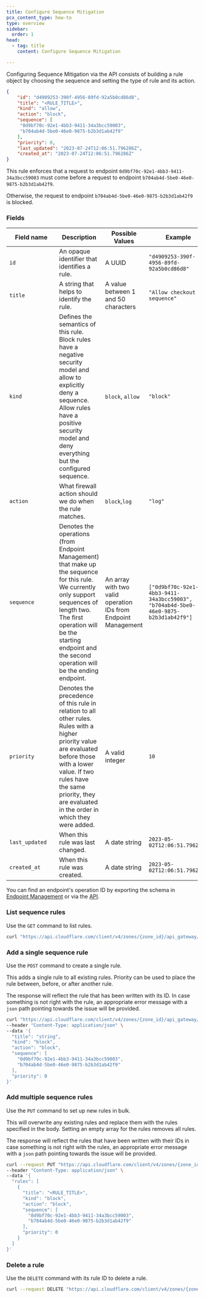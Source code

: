 ```yaml
---
title: Configure Sequence Mitigation
pcx_content_type: how-to
type: overview
sidebar:
  order: 1
head:
  - tag: title
    content: Configure Sequence Mitigation

---
```


Configuring Sequence Mitigation via the API consists of building a rule object by choosing the sequence and setting the type of rule and its action.

```json title="Example of a rule object"
{
    "id": "d4909253-390f-4956-89fd-92a5b0cd86d8",
    "title": "<RULE_TITLE>",
    "kind": "allow",
    "action": "block",
    "sequence": [
     "0d9bf70c-92e1-4bb3-9411-34a3bcc59003",
     "b704ab4d-5be0-46e0-9875-b2b3d1ab42f9"
    ],
    "priority": 0,
    "last_updated": "2023-07-24T12:06:51.796286Z",
    "created_at": "2023-07-24T12:06:51.796286Z"
}
```

This rule enforces that a request to endpoint `0d9bf70c-92e1-4bb3-9411-34a3bcc59003` must come before a request to endpoint `b704ab4d-5be0-46e0-9875-b2b3d1ab42f9`.

Otherwise, the request to endpoint `b704ab4d-5be0-46e0-9875-b2b3d1ab42f9` is blocked.

### Fields

| <div style="width:115px">Field name</div> | Description                                                                                                                                                                                                                                           | Possible Values                                                | Example                                                                            |
| ----------------------------------------- | ----------------------------------------------------------------------------------------------------------------------------------------------------------------------------------------------------------------------------------------------------- | -------------------------------------------------------------- | ---------------------------------------------------------------------------------- |
| `id`                                      | An opaque identifier that identifies a rule.                                                                                                                                                                                                          | A UUID                                                         | `"d4909253-390f-4956-89fd-92a5b0cd86d8"`                                           |
| `title`                                   | A string that helps to identify the rule.                                                                                                                                                                                                             | A value between 1 and 50 characters                            | `"Allow checkout sequence"`                                                        |
| `kind`                                    | Defines the semantics of this rule. Block rules have a negative security model and allow to explicitly deny a sequence. Allow rules have a positive security model and deny everything but the configured sequence.                                   | `block`, `allow`                                               | `"block"`                                                                          |
| `action`                                  | What firewall action should we do when the rule matches.                                                                                                                                                                                              | `block`,`log`                                                  | `"log"`                                                                            |
| `sequence`                                | Denotes the operations (from Endpoint Management) that make up the sequence for this rule. We currently only support sequences of length two. The first operation will be the starting endpoint and the second operation will be the ending endpoint. | An array with two valid operation IDs from Endpoint Management | `["0d9bf70c-92e1-4bb3-9411-34a3bcc59003", "b704ab4d-5be0-46e0-9875-b2b3d1ab42f9"]` |
| `priority`                                | Denotes the precedence of this rule in relation to all other rules. Rules with a higher priority value are evaluated before those with a lower value. If two rules have the same priority, they are evaluated in the order in which they were added.  | A valid integer                                                | `10`                                                                               |
| `last_updated`                            | When this rule was last changed.                                                                                                                                                                                                                      | A date string                                                  | `2023-05-02T12:06:51.796286Z`                                                      |
| `created_at`                              | When this rule was created.                                                                                                                                                                                                                           | A date string                                                  | `2023-05-02T12:06:51.796286Z`                                                      |

You can find an endpoint's operation ID by exporting the schema in [Endpoint Management](/api-shield/management-and-monitoring/#export-a-schema) or via the [API](/api/resources/api_gateway/subresources/operations/methods/list/).

### List sequence rules

Use the `GET` command to list rules.

```bash title="cURL command"
curl "https://api.cloudflare.com/client/v4/zones/{zone_id}/api_gateway/seqrules"
```

### Add a single sequence rule

Use the `POST` command to create a single rule.

This adds a single rule to all existing rules. Priority can be used to place the rule between, before, or after another rule.

The response will reflect the rule that has been written with its ID. In case something is not right with the rule, an appropriate error message with a `json` path pointing towards the issue will be provided.

```bash title="Example using cURL"
curl "https://api.cloudflare.com/client/v4/zones/{zone_id}/api_gateway/seqrules/rules" \
--header "Content-Type: application/json" \
--data '{
  "title": "string",
  "kind": "block",
  "action": "block",
  "sequence": [
    "0d9bf70c-92e1-4bb3-9411-34a3bcc59003",
    "b704ab4d-5be0-46e0-9875-b2b3d1ab42f9"
  ],
  "priority": 0
}'
```

### Add multiple sequence rules

Use the `PUT` command to set up new rules in bulk.

This will overwrite any existing rules and replace them with the rules specified in the body. Setting an empty array for the rules removes all rules.

The response will reflect the rules that have been written with their IDs in case something is not right with the rules, an appropriate error message with a `json` path pointing towards the issue will be provided.

```bash title="Example using cURL"
curl --request PUT "https://api.cloudflare.com/client/v4/zones/{zone_id}/api_gateway/seqrules" \
--header "Content-Type: application/json" \
--data '{
  "rules": [
    {
      "title": "<RULE_TITLE>",
      "kind": "block",
      "action": "block",
      "sequence": [
        "0d9bf70c-92e1-4bb3-9411-34a3bcc59003",
        "b704ab4d-5be0-46e0-9875-b2b3d1ab42f9"
      ],
      "priority": 0
    }
  ]
}'
```

### Delete a rule

Use the `DELETE` command with its rule ID to delete a rule.

```bash title="cURL command"
curl --request DELETE "https://api.cloudflare.com/client/v4/zones/{zone_id}/api_gateway/seqrules/rules/d4909253-390f-4956-89fd-92a5b0cd86d8"
```
